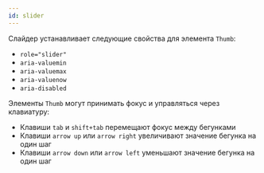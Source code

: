```yaml
---
id: slider
---
```


Слайдер устанавливает следующие свойства для элемента `Thumb`:

- `role="slider"`
- `aria-valuemin`
- `aria-valuemax`
- `aria-valuenow`
- `aria-disabled`

Элементы `Thumb` могут принимать фокус и управляться через клавиатуру:

- Клавиши `tab` и `shift+tab` перемещают фокус между бегунками
- Клавиши `arrow up` или `arrow right` увеличивают значение бегунка на один шаг
- Клавиши `arrow down` или `arrow left` уменьшают значение бегунка на один шаг
